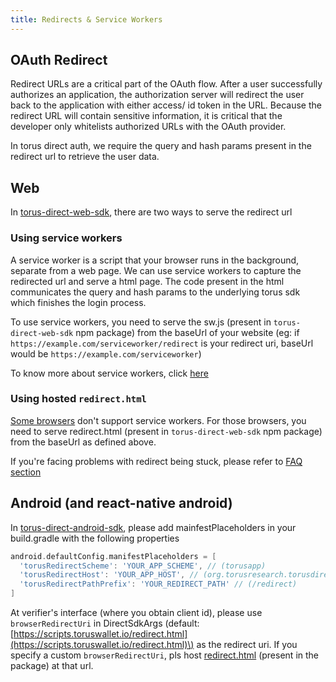 ```yaml
---
title: Redirects & Service Workers
---
```


## OAuth Redirect

Redirect URLs are a critical part of the OAuth flow. After a user successfully
authorizes an application, the authorization server will redirect the user back
to the application with either access/ id token in the URL. Because the redirect
URL will contain sensitive information, it is critical that the developer only
whitelists authorized URLs with the OAuth provider.

In torus direct auth, we require the query and hash params present in the
redirect url to retrieve the user data.

## Web

In
[torus-direct-web-sdk](https://github.com/torusresearch/torus-direct-web-sdk),
there are two ways to serve the redirect url

### Using service workers

A service worker is a script that your browser runs in the background, separate
from a web page. We can use service workers to capture the redirected url and
serve a html page. The code present in the html communicates the query and hash
params to the underlying torus sdk which finishes the login process.

To use service workers, you need to serve the sw.js \(present in
`torus-direct-web-sdk` npm package\) from the baseUrl of your website \(eg: if
`https://example.com/serviceworker/redirect` is your redirect uri, baseUrl would
be `https://example.com/serviceworker`\)

To know more about service workers, click
[here](https://developers.google.com/web/fundamentals/primers/service-workers)

### Using hosted `redirect.html`

[Some browsers](https://caniuse.com/serviceworkers) don't support service
workers. For those browsers, you need to serve redirect.html \(present in
`torus-direct-web-sdk` npm package\) from the baseUrl as defined above.

If you're facing problems with redirect being stuck, please refer to
[FAQ section](faq.md#my-redirect-page-is-stuck-in-ios-chrome)

## Android \(and react-native android\)

In
[torus-direct-android-sdk](https://github.com/torusresearch/torus-direct-android-sdk),
please add mainfestPlaceholders in your build.gradle with the following
properties

```groovy
android.defaultConfig.manifestPlaceholders = [
  'torusRedirectScheme': 'YOUR_APP_SCHEME', // (torusapp)
  'torusRedirectHost': 'YOUR_APP_HOST', // (org.torusresearch.torusdirectandroid)
  'torusRedirectPathPrefix': 'YOUR_REDIRECT_PATH' // (/redirect)
]
```

At verifier's interface \(where you obtain client id\), please use
`browserRedirectUri` in DirectSdkArgs \(default:
[https://scripts.toruswallet.io/redirect.html](https://scripts.toruswallet.io/redirect.html)\)
as the redirect uri. If you specify a custom `browserRedirectUri`, pls host
[redirect.html](https://github.com/torusresearch/torus-direct-android-sdk/blob/master/torusdirect/src/main/java/org/torusresearch/torusdirect/activity/redirect.html)
\(present in the package\) at that url.
